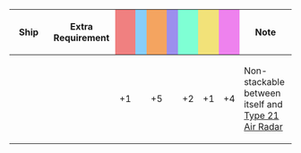 {|class="wikitable" style="width:100%; text-align: center; vertical-align: middle;"
|-
! style="width: 20%;" | Ship
! style="width: 25%;" | Extra Requirement
! style="width: 5%; background-color: lightcoral;" | {{Firepower}}
! style="width: 5%; background-color: lightskyblue;" | {{Torpedo}}
! style="width: 5%; background-color: sandybrown;" | {{AA}}
! style="width: 5%; background-color: #9C8FEE;" | {{ASW}}
! style="width: 5%; background-color: #7fffd4;" | {{LOS}}
! style="width: 5%; background-color: #F2E279;" | {{Armor}}
! style="width: 5%; background-color: violet;" | {{Evasion}}
! style="width: 20%;" | Note
|-
! {{ShipLink|Mogami/Kai|Mogami/Kai Ni|Mogami/Kai Ni Toku|text=Mogami Kai/Kai Ni/Kai Ni Toku}}<br/>{{ShipLink|Akizuki|Teruzuki|Suzutsuki|Hatsuzuki|text=Akizuki-Class|link_class=Akizuki}}
| style="text-align:left;" | 
| +1 || || +5 || || +2 || +1 || +4
| style="text-align:left;" | Non-stackable between itself and [[Type 21 Air Radar/Bonuses|Type 21 Air Radar]]
|}